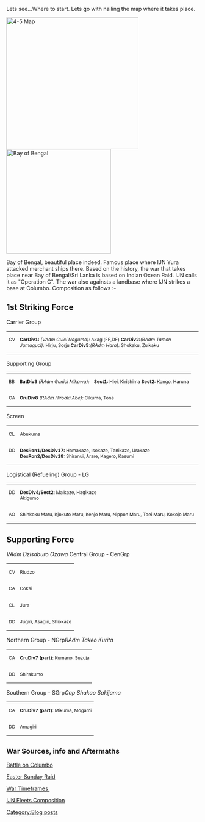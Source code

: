 Lets see...Where to start. Lets go with nailing the map where it takes place.

[[File:4-5.png|thumb|left|346px|4-5 Map]]
[[File:Bay_of_bengal.png|thumb|274px|Bay of Bengal ]]















Bay of Bengal, beautiful place indeed. Famous place where IJN Yura attacked merchant ships there.
Based on the history, the war that takes place near Bay of Bengal/Sri Lanka is based on Indian Ocean Raid. IJN calls it as "Operation C". The war also againsts a landbase where IJN strikes a base at Columbo. Composition as follows :-
=='''1st Striking Force'''==
Carrier Group
{| style="vertical-align:top;font-size:9pt;font-family:Arial,helvetica,sans-serif;"
|- valign="top"
| style="vertical-align:top;font-size:9pt;margin-top:0px;"|CV
| style="vertical-align:top;font-size:9pt;margin-top:0px;"|'''CarDiv1:'''
''(VAdm Cuici Nagumo):'' Akagi(FF,DF)
'''CarDiv2:'''''(RAdm Tamon Jamaguci):'' Hirju, Sorju
'''CarDiv5:'''''(RAdm Hara):'' Shokaku, Zuikaku
|}
Supporting Group
{| style="vertical-align:top;font-size:9pt;font-family:Arial,helvetica,sans-serif;"
|- valign="top"
| style="vertical-align:top;font-size:9pt;margin-top:0px;"|BB
| style="vertical-align:top;font-size:9pt;margin-top:0px;"|'''BatDiv3'''
''(RAdm Gunici Mikawa):''
| style="vertical-align:top;font-size:9pt;margin-top:0px;"|'''Sect1:''' Hiei, Kirishima
'''Sect2:''' Kongo, Haruna
|- valign="top"
| style="vertical-align:top;font-size:9pt;margin-top:0px;"|CA
| colspan="2" style="vertical-align:top;font-size:9pt;margin-top:0px;"|'''CruDiv8'''
''(RAdm Hiroaki Abe):'' Cikuma, Tone
|}
Screen
{| style="vertical-align:top;font-size:9pt;font-family:Arial,helvetica,sans-serif;"
|- valign="top"
| style="vertical-align:top;font-size:9pt;margin-top:0px;"|CL
| style="vertical-align:top;font-size:9pt;margin-top:0px;"|Abukuma
|- valign="top"
| style="vertical-align:top;font-size:9pt;margin-top:0px;"|DD
| style="vertical-align:top;font-size:9pt;margin-top:0px;"|'''DesRon1/DesDiv17:''' Hamakaze, Isokaze, Tanikaze, Urakaze
'''DesRon2/DesDiv18:''' Shiranui, Arare, Kagero, Kasumi
|}
Logistical (Refueling) Group - LG
{| style="vertical-align:top;font-size:9pt;font-family:Arial,helvetica,sans-serif;"
|- valign="top"
| style="vertical-align:top;font-size:9pt;margin-top:0px;"|DD
| style="vertical-align:top;font-size:9pt;margin-top:0px;"|'''DesDiv4/Sect2''': Maikaze, Hagikaze<br />Akigumo
|- valign="top"
| style="vertical-align:top;font-size:9pt;margin-top:0px;"|AO
| style="vertical-align:top;font-size:9pt;margin-top:0px;"|Shinkoku Maru, Kjokuto Maru, Kenjo Maru, Nippon Maru, Toei Maru, Kokojo Maru
|}
==Supporting Force==
''VAdm Dzisaburo Ozawa''
Central Group - CenGrp
{| style="vertical-align:top;font-size:9pt;font-family:Arial,helvetica,sans-serif;"
|- valign="top"
| style="vertical-align:top;font-size:9pt;margin-top:0px;"|CV
| style="vertical-align:top;font-size:9pt;margin-top:0px;"|Rjudzo
|- valign="top"
| style="vertical-align:top;font-size:9pt;margin-top:0px;"|CA
| style="vertical-align:top;font-size:9pt;margin-top:0px;"|Cokai
|- valign="top"
| style="vertical-align:top;font-size:9pt;margin-top:0px;"|CL
| style="vertical-align:top;font-size:9pt;margin-top:0px;"|Jura
|- valign="top"
| style="vertical-align:top;font-size:9pt;margin-top:0px;"|DD
| style="vertical-align:top;font-size:9pt;margin-top:0px;"|Jugiri, Asagiri, Shiokaze
|}
Northern Group - NGrp''RAdm Takeo Kurita''
{| style="vertical-align:top;font-size:9pt;font-family:Arial,helvetica,sans-serif;"
|- valign="top"
| style="vertical-align:top;font-size:9pt;margin-top:0px;"|CA
| style="vertical-align:top;font-size:9pt;margin-top:0px;"|'''CruDiv7 (part)''': Kumano, Suzuja
|- valign="top"
| style="vertical-align:top;font-size:9pt;margin-top:0px;"|DD
| style="vertical-align:top;font-size:9pt;margin-top:0px;"|Shirakumo
|}
Southern Group - SGrp''Cap Shakao Sakijama''
{| style="vertical-align:top;font-size:9pt;font-family:Arial,helvetica,sans-serif;"
|- valign="top"
| style="vertical-align:top;font-size:9pt;margin-top:0px;"|CA
| style="vertical-align:top;font-size:9pt;margin-top:0px;"|'''CruDiv7 (part)''': Mikuma, Mogami
|- valign="top"
| style="vertical-align:top;font-size:9pt;margin-top:0px;"|DD
| style="vertical-align:top;font-size:9pt;margin-top:0px;"|Amagiri
|}
==<span style="font-size:18px;">War Sources, info and Aftermaths</span>==
[https://en.wikipedia.org/wiki/Indian_Ocean_raid#Attack_on_Colombo Battle on Columbo]

[https://en.wikipedia.org/wiki/Easter_Sunday_Raid Easter Sunday Raid]

[http://ww2db.com/battle_spec.php?battle_id=7 War Timeframes ]

[http://pacific.valka.cz/forces/ijn/indocean.htm IJN Fleets Composition]
[[Category:Blog posts]]